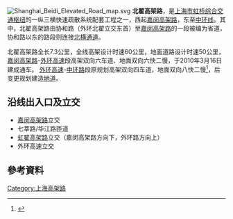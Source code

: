 {{中国省道信息框
|省=上海
|省道编号=327
|起点=北翟路协和路口
|终点=嘉闵高架路北青公路立交
|规划总长度=5.118 
|最近通车日期=2010年3月16日
}}
[[File:Shanghai_Beidi_Elevated_Road_map.svg|thumb]]
'''北翟高架路'''，是[[上海市|上海市]][[虹桥综合交通枢纽|虹桥综合交通枢纽]]的一纵三横快速疏散系统配套工程之一，西起[[上海嘉闵高架路|嘉闵高架路]]，东至[[上海中环线|中环线]]。其中，北翟高架路由协和路（外环北翟立交东首）至[[嘉闵高架路|嘉闵高架路]]的一段被编为省道，协和路以东的路段则连接[[北横通道|北横通道]]。

北翟高架路全长7.3公里，全线高架设计时速60公里，地面道路设计时速50公里，[[上海西郊高架路|嘉闵高架路]]-[[上海外环高速公路|外环高速]]段高架双向六车道、地面双向六快二慢，于2010年3月16日建成通车。
[[上海外环高速公路|外环高速]]-[[上海中环线|中环路]]段原规划高架双向四车道，地面双向八快二慢<ref>{{Cite web |url=http://www.envir.gov.cn/an/2006/1205/20061205.pdf |title=北翟路改建工程环境影响报告书简本 |accessdate=2008-11-02 |archive-date=2016-03-05 |archive-url=https://web.archive.org/web/20160305040419/http://www.envir.gov.cn/an/2006/1205/20061205.pdf |dead-url=no }}</ref>，后变更规划建造[[北翟路地道|地道]]。

==沿线出入口及立交==
*[[嘉闵高架路|嘉闵高架路]]立交
*七莘路/华江路匝道
*[[虹翟高架路|虹翟高架路]]立交（嘉闵高架路方向下，外环路方向上）
*外环高速立交

== 參考資料 ==
{{reflist}}
{{Shanghai-road-stub}}

{{上海城市快速道路}}
{{虹桥综合交通枢纽}}
{{上海省道}}
[[Category:上海高架路|Category:上海高架路]]